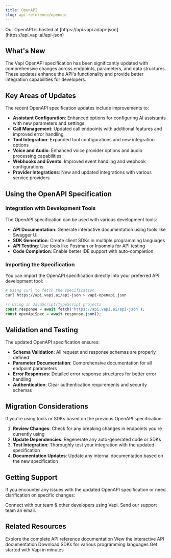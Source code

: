 ```yaml
---
title: OpenAPI
slug: api-reference/openapi
---
```


<Check>
  Our OpenAPI is hosted at
  [https://api.vapi.ai/api-json](https://api.vapi.ai/api-json)
</Check>

## What's New

The Vapi OpenAPI specification has been significantly updated with comprehensive changes across endpoints, parameters, and data structures. These updates enhance the API's functionality and provide better integration capabilities for developers.

## Key Areas of Updates

The recent OpenAPI specification updates include improvements to:

- **Assistant Configuration**: Enhanced options for configuring AI assistants with new parameters and settings
- **Call Management**: Updated call endpoints with additional features and improved error handling
- **Tool Integration**: Expanded tool configurations and new integration options
- **Voice and Audio**: Enhanced voice provider options and audio processing capabilities
- **Webhooks and Events**: Improved event handling and webhook configurations
- **Provider Integrations**: New and updated integrations with various service providers

## Using the OpenAPI Specification

### Integration with Development Tools

The OpenAPI specification can be used with various development tools:

- **API Documentation**: Generate interactive documentation using tools like Swagger UI
- **SDK Generation**: Create client SDKs in multiple programming languages
- **API Testing**: Use tools like Postman or Insomnia for API testing
- **Code Completion**: Enable better IDE support with auto-completion

### Importing the Specification

You can import the OpenAPI specification directly into your preferred API development tool:

```bash
# Using curl to fetch the specification
curl https://api.vapi.ai/api-json > vapi-openapi.json
```

```javascript
// Using in JavaScript/TypeScript projects
const response = await fetch('https://api.vapi.ai/api-json');
const openApiSpec = await response.json();
```

## Validation and Testing

The updated OpenAPI specification ensures:

- **Schema Validation**: All request and response schemas are properly defined
- **Parameter Documentation**: Comprehensive documentation for all endpoint parameters
- **Error Responses**: Detailed error response structures for better error handling
- **Authentication**: Clear authentication requirements and security schemas

## Migration Considerations

If you're using tools or SDKs based on the previous OpenAPI specification:

1. **Review Changes**: Check for any breaking changes in endpoints you're currently using
2. **Update Dependencies**: Regenerate any auto-generated code or SDKs
3. **Test Integration**: Thoroughly test your integration with the updated specification
4. **Documentation Updates**: Update any internal documentation based on the new specification

## Getting Support

If you encounter any issues with the updated OpenAPI specification or need clarification on specific changes:

<CardGroup cols={2}>
  <Card
    title="Join Our Discord"
    icon="fa-brands fa-discord"
    iconType="solid"
    color="#5A65EA"
    href="https://discord.gg/pUFNcf2WmH"
  >
    Connect with our team & other developers using Vapi.
  </Card>
  <Card
    title="Email Support"
    icon="mailbox"
    iconType="solid"
    color="#7a7f85"
    href="mailto:support@vapi.ai"
  >
    Send our support team an email.
  </Card>
</CardGroup>

## Related Resources

<CardGroup cols={2}>
  <Card title="API Reference" icon="book" href="/api-reference">
    Explore the complete API reference documentation
  </Card>
  <Card title="Swagger UI" icon="external-link" href="https://api.vapi.ai/api">
    View the interactive API documentation
  </Card>
  <Card title="SDKs" icon="code" href="/sdks">
    Download SDKs for various programming languages
  </Card>
  <Card title="Quickstart Guide" icon="rocket" href="/quickstart">
    Get started with Vapi in minutes
  </Card>
</CardGroup>
